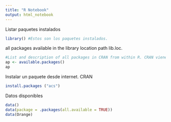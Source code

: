 ```yaml
---
title: "R Notebook"
output: html_notebook
---
```


Listar paquetes instalados
```r
library() #Estos son los paquetes instalados.
```

 all packages available in the library location path lib.loc.
```r

#List and description of all packages in CRAN from within R. CRAN viene siendo -> Comprehensive R Archive Network. Son un conjunto de repositorios.
ap <- available.packages()
ap
```

Instalar un paquete desde internet. CRAN
```r
install.packages ("acs")
```

Datos disponibles

```r
data()
data(package = .packages(all.available = TRUE))
data(Orange)
```

